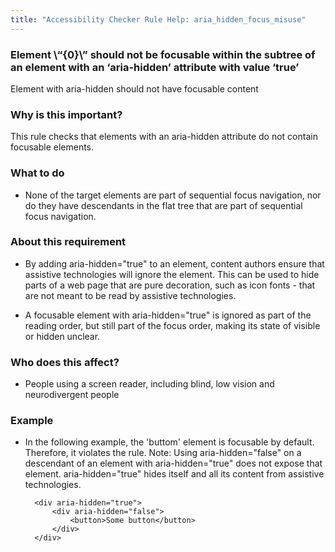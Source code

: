 ```yaml
---
title: "Accessibility Checker Rule Help: aria_hidden_focus_misuse"
---
```


<div className="toolHelp">
<Row>
<Column colLg={16} colMd={8} colSm={4} className="toolHead">

### Element \“{0}\” should not be focusable within the subtree of an element with an ‘aria-hidden’ attribute with value ‘true’

<div id="locLevel"></div>

Element with aria-hidden should not have focusable content

</Column>
</Row>
<Row>
<Column colLg={11} colMd={5} colSm={4} className="toolMain">

### Why is this important?

This rule checks that elements with an aria-hidden attribute do not contain focusable elements.

<div id="locSnippet"></div>

### What to do

* None of the target elements are part of sequential focus navigation, nor do they have descendants in the flat tree that are part of sequential focus navigation.

</Column>
<Column colLg={5} colMd={3} colSm={4} className="toolLeft">

### About this requirement
 * By adding aria-hidden="true" to an element, content authors ensure that assistive technologies will ignore the element. This can be used to hide parts of a web page that are pure decoration, such as icon fonts - that are not meant to be read by assistive technologies.

* A focusable element with aria-hidden="true" is ignored as part of the reading order, but still part of the focus order, making its state of visible or hidden unclear.

### Who does this affect?

* People using a screen reader, including blind, low vision and neurodivergent people

</Column>

<Column colLg={5} colMd={3} colSm={4} className="toolLeft">

### Example

* In the following example, the 'buttom' element is focusable by default. Therefore, it violates the rule. Note: Using aria-hidden="false" on a descendant of an element with aria-hidden="true" does not expose that element. aria-hidden="true" hides itself and all its content from assistive technologies.
    
        <div aria-hidden="true">
            <div aria-hidden="false">
                <button>Some button</button>
            </div>
        </div>
    
</Column>
</Row>
</div>

